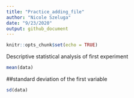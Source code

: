 ```yaml
---
title: "Practice_adding_file"
author: "Nicole Szeluga"
date: "9/23/2020"
output: github_document
---
```


```r
knitr::opts_chunk$set(echo = TRUE)
```

Descriptive statistical analysis of first experiment

```r
mean(data)
```
##standard deviation of the first variable 

```r
sd(data)
```

